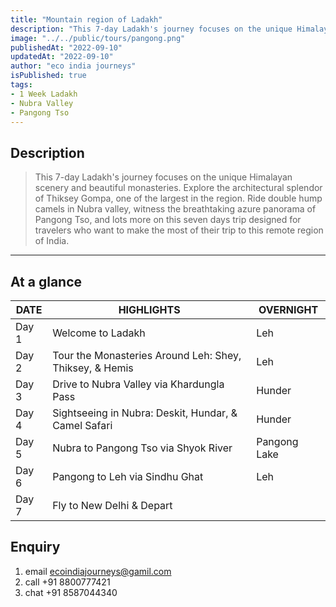 ```yaml
---
title: "Mountain region of Ladakh"
description: "This 7-day Ladakh's journey focuses on the unique Himalayan scenery and beautiful monasteries. Explore the architectural splendor of Thiksey Gompa, one of the largest in the region. Ride double hump camels in Nubra valley, witness the breathtaking azure panorama of Pangong Tso, and lots more on this seven days trip designed for travelers who want to make the most of their trip to this remote region of India." 
image: "../../public/tours/pangong.png"
publishedAt: "2022-09-10"
updatedAt: "2022-09-10"
author: "eco india journeys"
isPublished: true
tags:
- 1 Week Ladakh
- Nubra Valley
- Pangong Tso
---
```



## Description

> This 7-day Ladakh's journey focuses on the unique Himalayan scenery and beautiful monasteries. Explore the architectural splendor of Thiksey Gompa, one of the largest in the region. Ride double hump camels in Nubra valley, witness the breathtaking azure panorama of Pangong Tso, and lots more on this seven days trip designed for travelers who want to make the most of their trip to this remote region of India.
---

## At a glance

| DATE   | HIGHLIGHTS                                                   | OVERNIGHT                                             |
| -------|-----------------------------------------------------------|-----------------------------------------------------------|
| Day 1  | Welcome to Ladakh                          | Leh  |
| Day 2  | Tour the Monasteries Around Leh: Shey, Thiksey, & Hemis   |  Leh |
| Day 3  | Drive to Nubra Valley via Khardungla Pass  | Hunder  |
| Day 4  | Sightseeing in Nubra: Deskit, Hundar, & Camel Safari | Hunder |
| Day 5  | Nubra to Pangong Tso via Shyok River | Pangong Lake |
| Day 6  | Pangong to Leh via Sindhu Ghat | Leh |
| Day 7  | Fly to New Delhi & Depart   | 

## Enquiry
1.  email ecoindiajourneys@gamil.com
2.  call +91 8800777421
3.  chat +91 8587044340

